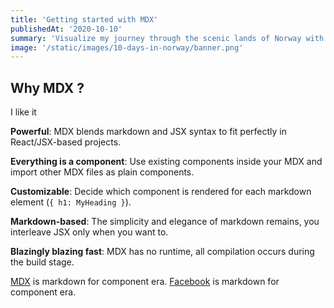 ```yaml
---
title: 'Getting started with MDX'
publishedAt: '2020-10-10'
summary: 'Visualize my journey through the scenic lands of Norway with rich, stunning pictures and daily travel logs.'
image: '/static/images/10-days-in-norway/banner.png'
---
```


## Why MDX ?

I like it

**Powerful**: MDX blends markdown and JSX syntax to fit perfectly in
React/JSX-based projects.

**Everything is a component**: Use existing components inside your
MDX and import other MDX files as plain components.

**Customizable**: Decide which component is rendered for each markdown
element (`{ h1: MyHeading }`).

**Markdown-based**: The simplicity and elegance of markdown remains,
you interleave JSX only when you want to.

**Blazingly blazing fast**: MDX has no runtime, all compilation occurs
during the build stage.

[MDX](https://mdxjs.com) is markdown for component era.
[Facebook](https://facebook.com) is markdown for component era.
